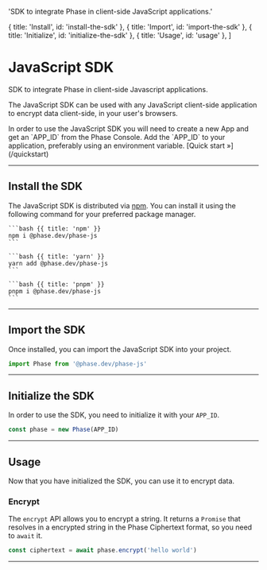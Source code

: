   'SDK to integrate Phase in client-side JavaScript applications.'

  { title: 'Install', id: 'install-the-sdk' },
  { title: 'Import', id: 'import-the-sdk' },
  { title: 'Initialize', id: 'initialize-the-sdk' },
  { title: 'Usage', id: 'usage' },
]

# JavaScript SDK

SDK to integrate Phase in client-side Javascript applications.

The JavaScript SDK can be used with any JavaScript client-side application to encrypt data client-side, in your user's browsers.

<Note>
  In order to use the JavaScript SDK you will need to create a new App and get
  an `APP_ID` from the Phase Console. Add the `APP_ID` to your application,
  preferably using an environment variable. [Quick start &raquo;](/quickstart)
</Note>

---

## Install the SDK

The JavaScript SDK is distributed via [npm](https://www.npmjs.com/package/@phase.dev/phase-js). You can install it using the following command for your preferred package manager.

<CodeGroup title="Install">

    ```bash {{ title: 'npm' }}
    npm i @phase.dev/phase-js
    ```

    ```bash {{ title: 'yarn' }}
    yarn add @phase.dev/phase-js
    ```

    ```bash {{ title: 'pnpm' }}
    pnpm i @phase.dev/phase-js
    ```

</CodeGroup>

---

## Import the SDK

Once installed, you can import the JavaScript SDK into your project.

```js
import Phase from '@phase.dev/phase-js'
```

---

## Initialize the SDK

In order to use the SDK, you need to initialize it with your `APP_ID`.

```js
const phase = new Phase(APP_ID)
```

---

## Usage

Now that you have initialized the SDK, you can use it to encrypt data.

### Encrypt

The `encrypt` API allows you to encrypt a string. It returns a `Promise` that resolves in a encrypted string in the Phase Ciphertext format, so you need to `await` it.

```js
const ciphertext = await phase.encrypt('hello world')
```

---
